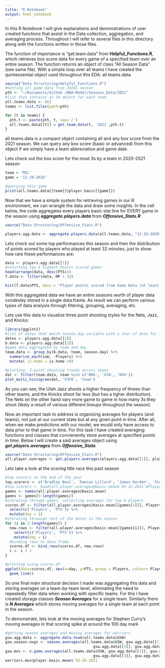```yaml
---
title: "R Notebook"
output: html_notebook
---
```


In this R Notebook I will give explanations and demonstrations of user created functions that assist in the Data collection, 
aggregation, and averaging process. Throughout I will refer to several files in this directory along with the functions
written in those files. 

The function of importance is "get.team.data" from **Helpful_Functions.R**, which retrieves box score data for every game of a 
specified team over an entire season. The function returns an object of class "All Season Data" (see same file).
With a simple loop over all teams I have created the quintessential object used throughout this EDA: all.teams.data.

```r
source("Data Structuring/Helpful_Functions.R")
#Getting all game data from 20201 season
pth <- "~/Documents/Github /NBA-Model/Seasons_Data/2021"
#list that contains an S4 object for each team
all.teams.data <- c()
teams <- list.files(path=pth)

for (t in teams) {
  pth.t <- paste(pth, t, sep='/')
  all.teams.data[[t]] = get.team.data(t, '2021',pth.t)
}
```


all.teams.data is a compact object containing all and any box score from the 2021 season. We can query any box score 
(basic or advanced) from this object if we simply have a team abbreviation and game date. 

Lets check out the box score for the most 3s by a team in 2020-2021 season
```r
team = 'MIL'
game = '12-29-2020'

#querying this game
print(all.teams.data[[team]]@player.basic[[game]])
```


Now that we have a simple system for retrieving games in our R environment, we can wrangle the data and draw some insights.
In the cell below, the code aggregates every players basic stat line for EVERY game in the season using ***aggregate.players.data***
from ***Offensive_Stats.R***

```r
source("Data Structuring/Offensive_Stats.R")

players.agg.data <- aggregate.players.data(all.teams.data, "12-20-2020", "05-22-2021")

```

Lets check out some top performances this season and then the distribution of points scored by players who played at least 32 minutes,
just to show how rare these performances are:
```r
data <- players.agg.data[[1]]
#returning top 6 highest Points scored games
head(arrange(data, desc(PTS)))
f.data <- filter(data, MP > 32)

hist(f.data$PTS, main = "Player points scored from Game Data (at least 32 MP) ", xlab = "PTS")
```

With this aggregated data we have an entire seasons worth of player data condesley stored in a single data.frame. As result we 
can perform various types of data analysis through filtering, grouping, averaging, etc. 

Lets use this data to visualize three point shooting styles for the Nets, Jazz, and Knicks:

```r
library(ggplot2)
#list of dates that match season.day variable with a char of date for indexing 
dates <- players.agg.data[[3]]
b.data <- players.agg.data[[1]]
#game data aggregated by team and day
team.data <- group_by(b.data, team, season.day) %>%
  summarise_each(sum, -Players) %>%
  mutate( is.home = is.home >0)

#plotting  3-point shooting trends across teams
dat <- filter(team.data, team %in% c('BRK', 'UTA', 'NYK'))
plot_multi_histogram(dat, 'X3PA', 'team')


```


As you can see, the Utah Jazz shoots a higher frequency of threes than other teams, and the Knicks shoot far less (but has a tigher distribution). The Nets on the other hand vary more game to game in how many 3s they shoot (likely a result of various different lineups throughout the season).


Now an important task to address is organizing averages for players (and teams), not just at our current state but at any given point in 
time. After all, when we make predictions with our model, we would only have access to data prior to that game in time.
For this task I have created averaging functions and classes that convienently store averages at specified points in time.
Below I will create a said averages object using ***get.players.averages*** from ***Offensive_Stats***

```r
source("Data Structuring/Offensive_Stats.R")
all.player.averages <- get.players.averages(players.agg.data[[1]], players.agg.data[[2]], players.agg.data[[3]])
```

Lets take a look at the scoring title race this past season

```r
#top scorers at the end of the year
top.scorers <- c('Bradley Beal', 'Damian Lillard', 'James Harden', 'Stephen Curry','Giannis Antetokounmpo')
#top.scorers <- head(all.player.averages@basic.mean$`05-22-2021`$Players)
games <- names(all.player.averages@basic.mean)
games <- games[9:length(games)]
#iterating through games, collecting averages for top 6 players
scores.df <- filter(all.player.averages@basic.mean[[games[1]]], Players %in% top.scorers) %>%
  select(c('Players', 'PTS')) %>%
  mutate(day = 1)
#iterating throough rest of the dates in the season
for (i in 2:length(games)) {
  new.rows <- filter(all.player.averages@basic.mean[[games[i]]], Players %in% top.scorers) %>%
    select(c('Players', 'PTS')) %>%
    mutate(day = i)
  #binding rows to data.frame
  scores.df <- bind_rows(scores.df, new.rows)
  i <- i + 1
}

#plotting using scores.df
ggplot(data=scores.df, aes(x=day, y=PTS, group = Players, colour= Players)) +
  geom_line()


```

So one final main structural decision I made was aggregating this data and storing averages on a team-by-team level, eliminating the
need to repeatedly filter data when working with specific teams. For this I have created storage classes ***Season Averages*** for 
a single team. Similarly there is ***N Averages*** which stores moving averages for a single team at each point in the season. 

To demonstrate, lets look at the moving averages for Stephen Curry's moving averages in that scoring spike at around the 100 day 
mark

```r
#getting season averages and moving averages for warriors
gsw.agg.data <- aggregate.data.team(all.teams.data$GSW)
gsw.season.avgs <- season.averages(all.teams.data$GSW, gsw.agg.data[[1]], gsw.agg.data[[2]], 
                                        gsw.agg.data[[3]], gsw.agg.data[[5]])
gsw.mov <- n.game.averages(all.teams.data$GSW, gsw.agg.data[[1]], gsw.agg.data[[2]], 
                                        gsw.agg.data[[3]], gsw.agg.data[[5]])
warriors.mov@player.basic.mean$`03-26-2021`


```




